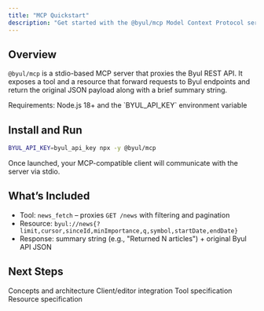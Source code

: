 ```yaml
---
title: "MCP Quickstart"
description: "Get started with the @byul/mcp Model Context Protocol server"
---
```


## Overview

`@byul/mcp` is a stdio-based MCP server that proxies the Byul REST API. It exposes a tool and a resource that forward requests to Byul endpoints and return the original JSON payload along with a brief summary string.

<Info>
Requirements: Node.js 18+ and the `BYUL_API_KEY` environment variable
</Info>

## Install and Run

```bash
BYUL_API_KEY=byul_api_key npx -y @byul/mcp
```

<Check>
Once launched, your MCP-compatible client will communicate with the server via stdio.
</Check>

## What’s Included

- Tool: `news_fetch` – proxies `GET /news` with filtering and pagination
- Resource: `byul://news{?limit,cursor,sinceId,minImportance,q,symbol,startDate,endDate}`
- Response: summary string (e.g., "Returned N articles") + original Byul API JSON

## Next Steps

<CardGroup cols={2}>
<Card title="Introduction" href="/mcp/introduction">Concepts and architecture</Card>
<Card title="Setup" href="/mcp/setup">Client/editor integration</Card>
<Card title="news_fetch" href="/mcp/tools/news-fetch">Tool specification</Card>
<Card title="byul://news" href="/mcp/resources/news-resource">Resource specification</Card>
</CardGroup>


